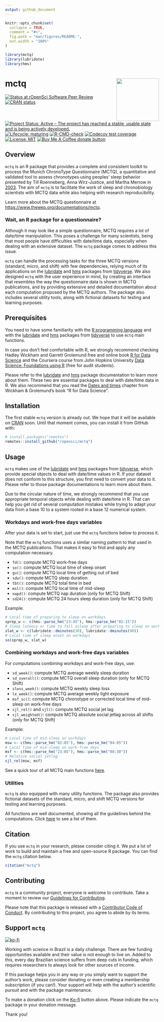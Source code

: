 ```yaml
---
output: github_document
---
```


<!-- README.md is generated from README.Rmd. Please edit that file -->

```r
knitr::opts_chunk$set(
  collapse = TRUE,
  comment = "#>",
  fig.path = "man/figures/README-",
  out.width = "100%"
)

library(mctq)
library(lubridate)
library(hms)
```

# mctq <a href = "https://docs.ropensci.org/mctq/"><img src = "man/figures/logo.png" align="right" height="139" /></a>

<!-- badges: start -->
[![Status at rOpenSci Software Peer Review](https://badges.ropensci.org/434_status.svg)](https://github.com/ropensci/software-review/issues/434)
[![CRAN status](https://www.r-pkg.org/badges/version/mctq)](https://CRAN.R-project.org/package=mctq)
[![Project Status: Active – The project has reached a stable, usable state and is being actively developed.](https://www.repostatus.org/badges/latest/active.svg)](https://www.repostatus.org/#active)
[![Lifecycle: maturing](https://img.shields.io/badge/lifecycle-maturing-blue.svg)](https://lifecycle.r-lib.org/articles/stages.html#maturing)
[![R-CMD-check](https://github.com/ropensci/mctq/workflows/R-CMD-check/badge.svg)](https://github.com/ropensci/mctq/actions)
[![Codecov test coverage](https://codecov.io/gh/ropensci/mctq/branch/main/graph/badge.svg)](https://app.codecov.io/gh/ropensci/mctq?branch=main)
[![License: MIT](https://img.shields.io/badge/license-MIT-green)](https://choosealicense.com/licenses/mit/)
[![Buy Me A Coffee donate button](https://img.shields.io/badge/buy%20me%20a%20coffee-donate-yellow.svg)](https://ko-fi.com/danielvartan)
<!-- badges: end -->

## Overview

`mctq` is an R package that provides a complete and consistent toolkit to process the Munich ChronoType Questionnaire (MCTQ), a quantitative and validated tool to assess chronotypes using peoples' sleep behavior presented by Till Roenneberg, Anna Wirz-Justice, and Martha Merrow in [2003](https://doi.org/10.1177/0748730402239679). The aim of `mctq` is to facilitate the work of sleep and chronobiology scientists with MCTQ data while also helping with research reproducibility.

Learn more about the MCTQ questionnaire at <https://www.thewep.org/documentations/mctq>.

### Wait, an R package for a questionnaire?

Although it may look like a simple questionnaire, MCTQ requires a lot of date/time manipulation. This poses a challenge for many scientists, being that most people have difficulties with date/time data, especially when dealing with an extensive dataset. The `mctq` package comes to address this issue.

`mctq` can handle the processing tasks for the three MCTQ versions (standard, micro, and shift) with few dependencies, relying much of its applications on the [lubridate](https://lubridate.tidyverse.org/) and [hms](https://hms.tidyverse.org/) packages from [tidyverse](https://www.tidyverse.org/). We also designed `mctq` with the user experience in mind, by creating an interface that resembles the way the questionnaire data is shown in MCTQ publications, and by providing extensive and detailed documentation about each computation proposed by the MCTQ authors. The package also includes several utility tools, along with fictional datasets for testing and learning purposes.

## Prerequisites

You need to have some familiarity with the [R programming language](https://www.r-project.org/) and with the [lubridate](https://lubridate.tidyverse.org/) and [hms](https://hms.tidyverse.org/) packages from [tidyverse](https://www.tidyverse.org/) to use `mctq` main functions.

In case you don't feel comfortable with R, we strongly recommend checking Hadley Wickham and Garrett Grolemund free and online book [R for Data Science](https://r4ds.had.co.nz/) and the Coursera course from John Hopkins University [Data Science: Foundations using R](https://www.coursera.org/specializations/data-science-foundations-r) (free for audit students).

Please refer to the [lubridate](https://lubridate.tidyverse.org/) and [hms](https://hms.tidyverse.org/) package documentation to learn more about them. These two are essential packages to deal with date/time data in R. We also recommend that you read the [Dates and times](https://r4ds.had.co.nz/dates-and-times.html#time-spans) chapter from Wickham & Grolemund's book "R for Data Science".

## Installation

The first stable `mctq` version is already out. We hope that it will be available on [CRAN](https://cran.r-project.org/) soon. Until that moment comes, you can install it from GitHub with:

``` r
# install.packages("remotes")
remotes::install_github("ropensci/mctq")
```

## Usage

`mctq` makes use of the [lubridate](https://lubridate.tidyverse.org/) and [hms](https://hms.tidyverse.org/) packages from [tidyverse](https://www.tidyverse.org/), which provide special objects to deal with date/time values in R. If your dataset does not conform to this structure, you first need to convert your data to it. Please refer to those package documentations to learn more about them.

Due to the circular nature of time, we strongly recommend that you use appropriate temporal objects while dealing with date/time in R. That can help you get rid of several computation mistakes while trying to adapt your data from a base 10 to a system rooted in a base 12 numerical system.

### Workdays and work-free days variables

After your data is set to start, just use the `mctq` functions below to process it.

Note that the `mctq` functions uses a similar naming pattern to that used in the MCTQ publications. That makes it easy to find and apply any computation necessary.

* `fd()`: compute MCTQ work-free days
* `so()`: compute MCTQ local time of sleep onset
* `gu()`: compute MCTQ local time of getting out of bed
* `sdu()`: compute MCTQ sleep duration
* `tbt()`: compute MCTQ total time in bed
* `msl()`: compute MCTQ local time of mid-sleep
* `napd()`: compute MCTQ nap duration (only for MCTQ Shift)
* `sd24()`: compute MCTQ 24 hours sleep duration (only for MCTQ Shift)

Example:

```r
# Local time of preparing to sleep on workdays
sprep_w <- c(hms::parse_hm("23:45"), hms::parse_hm("02:15"))
# Sleep latency or time to fall asleep after preparing to sleep on workdays
slat_w <- c(lubridate::dminutes(30), lubridate::dminutes(90))
# Local time of sleep onset on workdays
so(sprep_w, slat_w)
```

### Combining workdays and work-free days variables

For computations combining workdays and work-free days, use:

* `sd_week()`: compute MCTQ average weekly sleep duration
* `sd_overall()`: compute MCTQ overall sleep duration (only for MCTQ Shift)
* `sloss_week()`: compute MCTQ weekly sleep loss
* `le_week()`: compute MCTQ average weekly light exposure
* `msf_sc()`: compute MCTQ chronotype or corrected local time of mid-sleep on work-free days
* `sjl_rel()` and `sjl()`: compute MCTQ social jet lag
* `sjl_weighted()`: compute MCTQ absolute social jetlag across all shifts (only for MCTQ Shift)

Example:

```r
# Local time of mid-sleep on workdays
msw <- c(hms::parse_hm("02:05"), hms::parse_hm("04:05"))
# Local time of mid-sleep on work-free days
msf <- c(hms::parse_hm("23:05"), hms::parse_hm("08:30"))
# Relative social jetlag
sjl_rel(msw, msf)
```

See a quick tour of all MCTQ main functions [here](https://docs.ropensci.org/mctq/articles/mctq.html).

### Utilities

`mctq` is also equipped with many utility functions. The package also provides fictional datasets of the standard, micro, and shift MCTQ versions for testing and learning purposes.

All functions are well documented, showing all the guidelines behind the computations. Click [here](https://docs.ropensci.org/mctq/reference/index.html) to see a list of them.

## Citation

If you use `mctq` in your research, please consider citing it. We put a lot of work to build and maintain a free and open-source R package. You can find the `mctq` citation below.

```r
citation("mctq")
```

## Contributing

`mctq` is a community project, everyone is welcome to contribute. Take a moment to review our [Guidelines for Contributing](https://docs.ropensci.org/mctq/CONTRIBUTING.html).

Please note that this package is released with a [Contributor Code of Conduct](https://ropensci.org/code-of-conduct/). By contributing to this project, you agree to abide by its terms.

## Support `mctq`

[![ko-fi](https://ko-fi.com/img/githubbutton_sm.svg)](https://ko-fi.com/danielvartan)

Working with science in Brazil is a daily challenge. There are few funding opportunities available and their value is not enough to live on. Added to this, every day Brazilian science suffers from deep cuts in funding, which requires researchers to always look for other sources of income.

If this package helps you in any way or you simply want to support the author's work, please consider donating or even creating a membership subscription (if you can!). Your support will help with the author's scientific pursuit and with the package maintenance.

To make a donation click on the [Ko-fi](https://ko-fi.com/danielvartan) button above. Please indicate the `mctq` package in your donation message.

Thank you!
